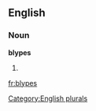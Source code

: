 
==English==

===Noun===
'''blypes'''

# {{plural of|[[blype]]}}

[[Category:English plurals]]

[[fr:blypes]]